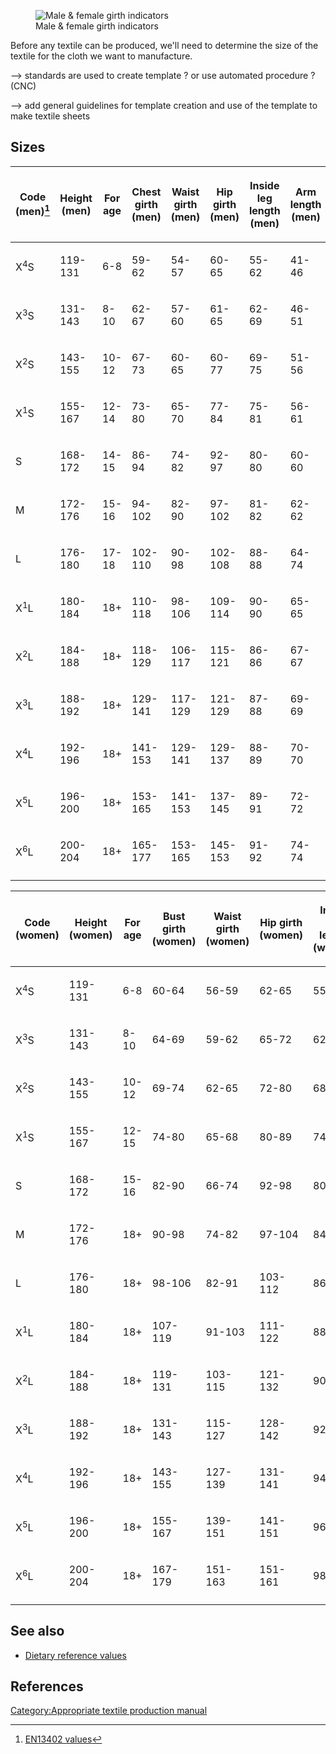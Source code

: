 [[File:EN-13402-schematic.png|thumb|center|Male & female girth indicators]]

Before any textile can be produced, we'll need to determine the size of the textile for the cloth we want to manufacture. 

--> standards are used to create template ? or use automated procedure ? (CNC)

--> add general guidelines for template creation and use of the template to make textile sheets

==Sizes==
{| class="wikitable"
|-
! Code (men)<ref>[http://en.wikipedia.org/wiki/EN_13402 EN13402 values]</ref>
! Height (men)
! For age
! Chest girth (men)
! Waist girth (men)
! Hip girth (men)
! Inside leg length (men)
! Arm length (men)
! Head girth (men)
! Neck girth (men)
! Foot length in cm (men)
|-

| X<sup>4</sup>S
| 119-131
| 6-8
| 59-62
| 54-57
| 60-65
| 55-62
| 41-46
| 52-52
| 28-30
| 18-20
|-
| X<sup>3</sup>S
| 131-143
| 8-10
| 62-67
| 57-60
| 61-65
| 62-69
| 46-51
| 52-53
| 30-32
| 20-22
|-
| X<sup>2</sup>S
| 143-155
| 10-12
| 67-73
| 60-65
| 60-77
| 69-75
| 51-56
| 53-54
| 32-34
| 22-24
|-
| X<sup>1</sup>S
| 155-167
| 12-14
| 73-80
| 65-70
| 77-84
| 75-81
| 56-61
| 54-55
| 34-37
| 24-26
|-
| S
| 168-172
| 14-15
| 86-94
| 74-82
| 92-97
| 80-80
| 60-60
| 56-56
| 38-39
| 26-26
|-
| M
| 172-176
| 15-16
| 94-102
| 82-90
| 97-102
| 81-82
| 62-62
| 57-57
| 39-40
| 26-27
|-
| L
| 176-180
| 17-18
| 102-110
| 90-98
| 102-108
| 88-88
| 64-74
| 57-58
| 41-42
| 27-27
|-
| X<sup>1</sup>L
| 180-184
| 18+
| 110-118
| 98-106
| 109-114
| 90-90
| 65-65
| 58-59
| 43-43
| 27-30
|-
| X<sup>2</sup>L
| 184-188
| 18+
| 118-129
| 106-117
| 115-121
| 86-86
| 67-67
| 59-60
| 44-45
| 29-29
|-
| X<sup>3</sup>L
| 188-192
| 18+
| 129-141
| 117-129
| 121-129
| 87-88
| 69-69
| 60-61
| 47-48
| 29-30
|-
| X<sup>4</sup>L
| 192-196
| 18+
| 141-153
| 129-141
| 129-137
| 88-89
| 70-70
| 61-62
| 49-49
| 30-30
|-
| X<sup>5</sup>L
| 196-200
| 18+
| 153-165
| 141-153
| 137-145
| 89-91
| 72-72
| 63-63
| 51-51
| 30-31
|-
| X<sup>6</sup>L
| 200-204
| 18+
| 165-177
| 153-165
| 145-153
| 91-92
| 74-74
| 64-64
| 52-52
| 32-32
|-
|}

{| class="wikitable"
|-
! Code (women)
! Height (women)
! For age
! Bust girth (women)
! Waist girth (women)
! Hip girth (women)
! Inside leg length (women)
! Arm length (women)
! Head girth (women)
! Neck girth (women)
! Foot length in cm (women)
|-

| X<sup>4</sup>S
| 119-131
| 6-8
| 60-64
| 56-59
| 62-65
| 55-62
| 41-45
| 51-52
| 29-31
| 18-20
|-
| X<sup>3</sup>S
| 131-143
| 8-10
| 64-69
| 59-62
| 65-72
| 62-68
| 45-49
| 52-53
| 31-33
| 20-22
|-
| X<sup>2</sup>S
| 143-155
| 10-12
| 69-74
| 62-65
| 72-80
| 68-74
| 49-54
| 53-54
| 33-35
| 21-23
|-
| X<sup>1</sup>S
| 155-167
| 12-15
| 74-80
| 65-68
| 80-89
| 74-80
| 54-59
| 54-55
| 35-37
| 23-25
|-
| S
| 168-172
| 15-16
| 82-90
| 66-74
| 92-98
| 80-79
| 57-55
| 54-55
| 36-37
| 25-26
|-
| M
| 172-176
| 18+
| 90-98
| 74-82
| 97-104
| 84-85
| 60-61
| 55-56
| 37-39
| 26-26
|-
| L
| 176-180
| 18+
| 98-106
| 82-91
| 103-112
| 86-86
| 62-63
| 55-56
| 39-40
| 26-26
|-
| X<sup>1</sup>L
| 180-184
| 18+
| 107-119
| 91-103
| 111-122
| 88-88
| 65-65
| 55-56
| 42-42
| 26-27
|-
| X<sup>2</sup>L
| 184-188
| 18+
| 119-131
| 103-115
| 121-132
| 90-90
| 68-68
| 56-56
| 43-43
| 27-28
|-
| X<sup>3</sup>L
| 188-192
| 18+
| 131-143
| 115-127
| 128-142
| 92-92
| 71-71
| 56-56
| 45-45
| 28-28
|-
| X<sup>4</sup>L
| 192-196
| 18+
| 143-155
| 127-139
| 131-141
| 94-95
| 74-74
| 56-56
| 46-46
| 28-28
|-
| X<sup>5</sup>L
| 196-200
| 18+
| 155-167
| 139-151
| 141-151
| 96-97
| 77-77
| 56-56
| 48-48
| 28-28
|-
| X<sup>6</sup>L
| 200-204
| 18+
| 167-179
| 151-163
| 151-161
| 98-99
| 80-80
| 56-59
| 49-49
| 28-29
|-
|}

==See also==
* [[Dietary reference values]]

==References==
{{reflist}}

[[Category:Appropriate textile production manual]]